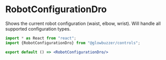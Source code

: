 # RobotConfigurationDro

Shows the current robot configuration (waist, elbow, wrist). Will handle all supported configuration types.

```jsx codeDemo
import * as React from "react";
import {RobotConfigurationDro} from "@glowbuzzer/controls";

export default () => <RobotConfigurationDro/>
```
